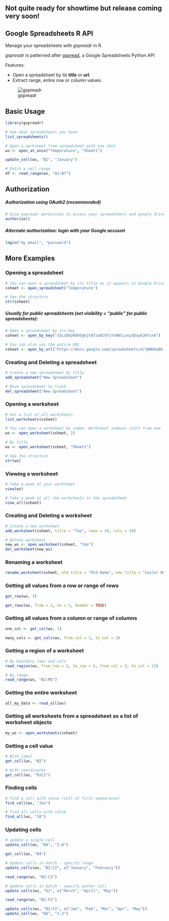 **Not quite ready for showtime but release coming very soon!**
---

Google Spreadsheets R API
---

Manage your spreadsheets with *gspreadr* in R. 

*gspreadr* is patterned after [gspread](https://github.com/burnash/gspread), a Google Spreadsheets Python API


Features:

-   Open a spreadsheet by its **title** or **url**.
-   Extract range, entire row or column values.

![gspreadr](figure/gspreadr.png)

Basic Usage
---
```r
library(gspreadr)
```
```r
# See what spreadsheets you have
list_spreadsheets()

# Open a worksheet from spreadsheet with one shot
ws <- open_at_once("Temperature", "Sheet1")

update_cell(ws, "B2", "January")

# Fetch a cell range
df <- read_range(ws, "A1:B7")

```

Authorization
---
##### Authorization using OAuth2 (recommended)
```r
# Give gspreadr permission to access your spreadsheets and google drive
authorize() 
```

##### Alternate authorization: login with your Google account

```r
login("my_email", "password")
```
  
More Examples
---
### Opening a spreadsheet

```r
# You can open a spreadsheet by its title as it appears in Google Drive
ssheet <- open_spreadsheet("Temperature")

# See the structure
str(ssheet)
```

##### Usually for public spreadsheets (set visibility = "public" for public spreadsheets): 
```r
# Open a spreadsheet by its key 
ssheet <- open_by_key("1GLsDOyR8hDgkjC6fzaDCVVjYsN8tLvnySDayk3HfxxA")

# You can also use the entire URL
ssheet <- open_by_url("https://docs.google.com/spreadsheets/d/1WNUDoBb...")
```

### Creating and Deleting a spreadsheet

```r
# Create a new spreadsheet by title
add_spreadsheet("New Spreadsheet")

# Move spreadsheet to trash
del_spreadsheet("New Spreadsheet")
```

### Opening a worksheet

```r

# Get a list of all worksheets
list_worksheets(ssheet)

# You can open a worksheet by index. Worksheet indexes start from one.
ws <- open_worksheet(ssheet, 1)

# By title
ws <- open_worksheet(ssheet, "Sheet1")

# See the structure
str(ws)
```

### Viewing a worksheet
```r
# Take a peek at your worksheet
view(ws)
```
```r
# Take a peek at all the worksheets in the spreadsheet
view_all(ssheet)
```

### Creating and Deleting a worksheet

```r
# Create a new worksheet
add_worksheet(ssheet, title = "foo", rows = 10, cols = 10)

# Delete worksheet
new_ws <- open_worksheet(ssheet, "foo")
del_worksheet(new_ws)
```

### Renaming a worksheet

```r
rename_worksheet(ssheet, old_title = "Old Name", new_title = "Cooler Name")
```

### Getting all values from a row or range of rows

```r
get_row(ws, 3)

get_rows(ws, from = 2, to = 5, header = TRUE)
```

### Getting all values from a column or range of columns
```r
one_col <- get_col(ws, 1)

many_cols <- get_cols(ws, from_col = 1, to_col = 3)
```

### Getting a region of a worksheet
```r

# By boundary rows and cols
read_region(ws, from_row = 2, to_row = 5, from_col = 2, to_col = 13)

# By range
read_range(ws, "B2:M5")
```

### Getting the entire worksheet
```r
all_my_data <- read_all(ws)
```

### Getting all worksheets from a spreadsheet as a list of worksheet objects
```r
my_ws <- open_worksheets(ssheet)
```

### Getting a cell value

```r
# With label
get_cell(ws, "B2")

# With coordinates
get_cell(ws, "R2C2")
```

### Finding cells
```r
# find a cell with value (cell of first appearance)
find_cell(ws, "Jan")

# find all cells with value
find_all(ws, "10")
```

### Updating cells 
```r
# update a single cell
update_cell(ws, "B4", "2.0")

get_cell(ws, "B4")

# Update cells in batch - specify range
update_cells(ws, "B2:C2", c("January", "February"))

read_range(ws, "B2:C2")

# Update cells in batch - specify anchor cell
update_cells(ws, "D2", c("March", "April", "May"))

read_range(ws, "B2:F2")
```

```r
update_cells(ws, "B2:F2", c("Jan", "Feb", "Mar", "Apr", "May"))
update_cell(ws, "B4", "3.3")
```


